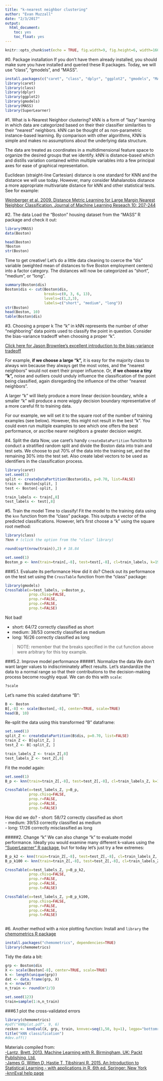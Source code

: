 ```yaml
---
title: "k-nearest neighbor clustering"
author: "Evan Muzzall"
date: "2/3/2017"
output: 
  html_document: 
    toc: yes
    toc_float: yes
---
```


```r
knitr::opts_chunk$set(echo = TRUE, fig.width=9, fig.height=6, width=160)
```

#0. Package installation
If you don't have them already installed, you should make sure you have installed and queried these R packages. Today, we will use "class", "gmodels", and "MASS". 
```r
install.packages(c("caret", "class", "dplyr", "ggplot2", "gmodels", "MASS", "SuperLearner"), dependencies=TRUE)
library(caret)
library(class)
library(dplyr)
library(ggplot2)
library(gmodels)
library(MASS)
library(SuperLearner)
```

#1. What is k-Nearest Neighbor clustering?
kNN is a form of "lazy" learning in which data are categorized based on their their classifier similarities to their "nearest" neighbors. kNN can be thought of as non-parametric instance-based learning. By comparison with other algorithms, KNN is simple and makes no assumptions about the underlying data structure.  

The data are treated as coordinates in a multidimensional feature space to organize the desired groups that we identify. kNN is distance-based which and distills variation contained within multiple variables into a few principal axes for ease of graphical representation.  

Euclidean (straight-line Cartesian) distance is one standard for KNN and the distance we will use today. However, many consider Mahalanobis distance a more appropriate multivariate distance for kNN and other statistical tests. See for example:  

[Weinberger et al. 2009. Distance Metric Learning for Large Margin
Nearest Neighbor Classification. Journal of Machine Learning Reseach 10: 207-244](http://jmlr.csail.mit.edu/papers/volume10/weinberger09a/weinberger09a.pdf)

#2. The data
Load the "Boston" housing dataset from the "MASS" R package and check it out:
```r
library(MASS)
data(Boston)

head(Boston)
?Boston
str(Boston)
```

Time to get creative! Let's do a little data cleaning to coerce the "dis" variable (weighted mean of distances to five Boston employment centers) into a factor category. The distances will now be categorized as "short", "medium", or "long". 
```r
summary(Boston$dis)
Boston$dis <- cut(Boston$dis, 
                  breaks=c(0, 3, 6, 13),
                  levels=c(1,2,3),
                  labels=c("short", "medium", "long"))
str(Boston)
head(Boston, 10)
table(Boston$dis)
```

#3. Choosing a proper k
The "k" in kNN represents the number of other "neighboring" data points used to classify the point in question. Consider the bias-variance tradeoff when choosing a proper "k".  

[Click here for Jason Brownlee's excellent introduction to the bias-variance tradeoff](http://machinelearningmastery.com/gentle-introduction-to-the-bias-variance-trade-off-in-machine-learning/)  

For example, **if we choose a large "k",** it is easy for the majority class to always win because they always get the most votes, and the "nearest neighbors" would not exert their proper influence. Or, **if we choose a tiny "k",** noise and outliers could unduly influence the classification of the point being classified, again disregarding the influence of the other "nearest neighbors".  

A larger "k" will likely produce a more linear decision boundary, while a smaller "k" will produce a more wiggly decision boundary representative of a more careful fit to training data.  

For our example, we will set it to the square root of the number of training examples (see below). However, this might not result in the best "k". You could even run multiple examples to see which one offers the best performance, or ascribe nearer neighbors a greater decision weight.  

#4. Split the data
Now, use caret's handy `createDataPartition` funciton to conduct a stratified random split and divide the Boston data into train and test sets. We choose to put 70% of the data into the training set, and the remaining 30% into the test set. Also create label vectors to be used as identifiers in the classification process.
```r
library(caret)
set.seed(1)
split <- createDataPartition(Boston$dis, p=0.70, list=FALSE)
train <- Boston[split, ]
test <- Boston[-split, ]

train_labels <- train[,8]
test_labels <- test[,8]
```

#5. Train the model
Time to classify! Fit the model to the training data using the `knn` function from the "class" package. This outputs a vector of the predicted classifications. However, let's first choose a "k" using the square root method:
```r
library(class)
?knn # (click the option from the "class" library)

round(sqrt(nrow(train)),2) # 18.84

set.seed(1)
Boston_p <- knn(train=train[,-8], test=test[,-8], cl=train_labels, k=19, prob=TRUE)
```

###5.1. Evaluate its performance
How did it do? Check out its performance on the test set using the `CrossTable` function from the "class" package:
```r
library(gmodels)
CrossTable(x=test_labels, y=Boston_p, 
           prop.chisq=FALSE,
           prop.r=FALSE,
           prop.c=FALSE,
           prop.t=FALSE)
```
Not bad!  

- short: 64/72 correctly classified as short  
- medium: 38/53 correctly classified as medium  
- long: 16/26 correctly classified as long  

> NOTE: remember that the breaks specified in the cut function above were arbitrary for this toy example. 

###5.2. Improve model performance
#####1. Normalize the data
We don't want larger values to indiscriminately affect results. Let's standardize the data to a normal range so that their contributions to the decision-making process become roughly equal. We can do this with `scale`:
```r
?scale
```

Let's name this scaled dataframe "B":
```r
B <- Boston
B[,-8] <- scale(Boston[,-8], center=TRUE, scale=TRUE)
head(B, 10)
```

Re-split the data using this transformed "B" dataframe: 
```r
set.seed(1)
split_Z <- createDataPartition(B$dis, p=0.70, list=FALSE)
train_Z <- B[split_Z, ]
test_Z <- B[-split_Z, ]

train_labels_Z <- train_Z[,8]
test_labels_Z <- test_Z[,8]
```

Fit the model again:
```r
set.seed(1)
B_p <- knn(train=train_Z[,-8], test=test_Z[,-8], cl=train_labels_Z, k=19, prob=TRUE)

CrossTable(x=test_labels_Z, y=B_p, 
           prop.chisq=FALSE,
           prop.r=FALSE,
           prop.c=FALSE,
           prop.t=FALSE)
```
How did we do? 
- short: 58/72 correctly classified as short  
- medium: 39/53 correctly classified as medium  
- long: 17/26 correctly misclassified as long  

#####2. Change "k"
We can also change "k" to evaluate model performance. Ideally you would examine many different k-values using the ["SuperLearner" R package](https://cran.r-project.org/web/packages/SuperLearner/index.html), but for today let's just try a few extremes:
```r
B_p_k2 <- knn(train=train_Z[,-8], test=test_Z[,-8], cl=train_labels_Z, k=2, prob=TRUE)
B_p_k100 <- knn(train=train_Z[,-8], test=test_Z[,-8], cl=train_labels_Z, k=100, prob=TRUE)

CrossTable(x=test_labels_Z, y=B_p_k2, 
           prop.chisq=FALSE,
           prop.r=FALSE,
           prop.c=FALSE,
           prop.t=FALSE)

CrossTable(x=test_labels_Z, y=B_p_k100, 
           prop.chisq=FALSE,
           prop.r=FALSE,
           prop.c=FALSE,
           prop.t=FALSE)
 
```

#6. Another method with a nice plotting function:
Install and `library` the [chemometrics R package](https://cran.r-project.org/web/packages/chemometrics/index.html)
```r
install.packages("chemometrics", dependencies=TRUE)
library(chemometrics)
```

Tidy the data a bit:
```r
grp <- Boston$dis
X <- scale(Boston[-8], center=TRUE, scale=TRUE)
k <- length(unique(grp))
dat <- data.frame(grp, X)
n <- nrow(X)
n_train <- round(n*2/3)

set.seed(123)
train=sample(1:n,n_train)
```
###6.1 plot the cross-validated errors
```r
library(chemometrics)
#pdf("kNNplot.pdf", 9, 6)
resknn <- knnEval(X, grp, train, knnvec=seq(1,50, by=1), legpo="bottomright", las=2)
title("kNN classification")
#dev.off()
```

Materials compiled from:  
[-Lantz, Brett. 2013. Machine Learning with R. Birmingham, UK: Packt Publishing, Ltd.](https://www.amazon.com/Machine-Learning-Second-Brett-Lantz/dp/1784393908)  
[-James G, Witten D, Hastie T, Tibshirani R. 2015. An Introduction to Statistical Learning - with applications in R, 6th ed. Springer: New York](http://www-bcf.usc.edu/~gareth/ISL/ISLR%20Sixth%20Printing.pdf)  
[-knnEval help page](https://artax.karlin.mff.cuni.cz/r-help/library/chemometrics/html/knnEval.html)  
